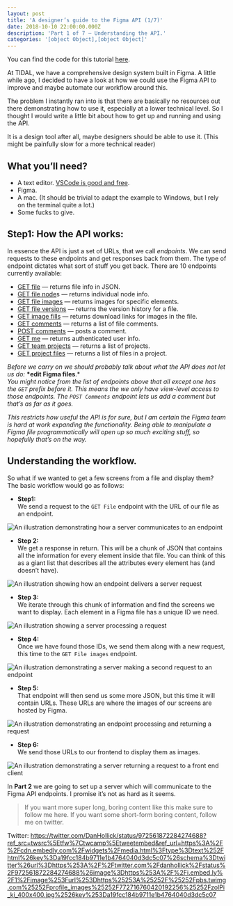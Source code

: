 ```yaml
---
layout: post
title: 'A designer’s guide to the Figma API (1/7)'
date: 2018-10-10 22:00:00.000Z
description: 'Part 1 of 7 — Understanding the API.'
categories: '[object Object],[object Object]'
---
```


You can find the code for this tutorial [here](https://github.com/danhollick/FigmaAPIThing).

At TIDAL, we have a comprehensive design system built in Figma. A little while ago, I decided to have a look at how we could use the Figma API to improve and maybe automate our workflow around this.

The problem I instantly ran into is that there are basically no resources out there demonstrating how to use it, especially at a lower technical level. So I thought I would write a little bit about how to get up and running and using the API.

It is a design tool after all, maybe designers should be able to use it. (This might be painfully slow for a more technical reader)

## What you’ll need?

- A text editor. [VSCode is good and free](https://code.visualstudio.com/).
- Figma.
- A mac. (It should be trivial to adapt the example to Windows, but I rely on the terminal quite a lot.)
- Some fucks to give.

##

##

## Step1: How the API works:

In essence the API is just a set of URLs, that we call _endpoints_. We can send requests to these endpoints and get responses back from them. The type of endpoint dictates what sort of stuff you get back. There are 10 endpoints currently available:

- [GET file](https://www.figma.com/developers/docs#files-endpoint) — returns file info in JSON.
- [GET file node](https://www.figma.com/developers/docs#nodes-endpoint)s — returns individual node info.
- [GET file images](https://www.figma.com/developers/docs#images-endpoint) — returns images for specific elements.
- [GET file versions](https://www.figma.com/developers/docs#get-file-versions-endpoint) — returns the version history for a file.
- [GET image fills](https://www.figma.com/developers/docs#get-image-fills-endpoint) — returns download links for images in the file.
- [GET comments](https://www.figma.com/developers/docs#get-comments-endpoint) — returns a list of file comments.
- [POST comments](https://www.figma.com/developers/docs#post-comments-endpoint) — posts a comment.
- [GET me](https://www.figma.com/developers/docs#get-me-endpoint) — returns authenticated user info.
- [GET team projects](https://www.figma.com/developers/docs#get-team-projects-endpoint) — returns a list of projects.
- [GET project files](https://www.figma.com/developers/docs#get-project-files-endpoint) — returns a list of files in a project.

*Before we carry on we should probably talk about what the API does not let us do:* **\*edit Figma files**.\*  
*You might notice from the list of endpoints above that all except one has the* *`GET`* *prefix before it. This means the we only have view-level access to those endpoints. The* *`POST Comments`* *endpoint lets us add a comment but that’s as far as it goes.*

_This restricts how useful the API is for sure, but I am certain the Figma team is hard at work expanding the functionality. Being able to manipulate a Figma file programmatically will open up so much exciting stuff, so hopefully that’s on the way._

## Understanding the workflow.

So what if we wanted to get a few screens from a file and display them? The basic workflow would go as follows:

- **Step1:**  
  We send a request to the `GET File` endpoint with the URL of our file as an endpoint.

![An illustration demonstrating how a server communicates to an endpoint](https://cdn.sanity.io/images/h2w4qpx8/production/d1a1cae1ad398e9e0a1dffb1df820f74fb093599-700x236.png)

- **Step 2:**  
  We get a response in return. This will be a chunk of JSON that contains all the information for every element inside that file. You can think of this as a giant list that describes all the attributes every element has (and doesn’t have).

![An illustration showing how an endpoint delivers a server request](https://cdn.sanity.io/images/h2w4qpx8/production/45feb6115d19d9543bc4c9ecf47bf0eb1e4c58db-700x236.png)

- **Step 3:**  
  We iterate through this chunk of information and find the screens we want to display. Each element in a Figma file has a unique ID we need.

![An illustration showing a server processing a request](https://cdn.sanity.io/images/h2w4qpx8/production/098c5c074d24db5f26788a02e7b13dfc2c177d14-700x236.png)

- **Step 4:**  
  Once we have found those IDs, we send them along with a new request, this time to the `GET File images` endpoint.

![An illustration demonstrating a server making a second request to an endpoint](https://cdn.sanity.io/images/h2w4qpx8/production/f49ab368054f7071997b861ed874c160ee243148-700x236.png)

- **Step 5:**  
  That endpoint will then send us some more JSON, but this time it will contain URLs. These URLs are where the images of our screens are hosted by Figma.

![An illustration demonstrating an endpoint processing and returning a request](https://cdn.sanity.io/images/h2w4qpx8/production/a9b6d58a83ec13fabfc65b24a6abce7d3640dcde-700x236.png)

- **Step 6:**  
  We send those URLs to our frontend to display them as images.

![An illustration demonstrating a server returning a request to a front end client](https://cdn.sanity.io/images/h2w4qpx8/production/0cb02e57a91452f129b9b54420b71e96bf4b5ae5-700x236.png)

In **Part 2** we are going to set up a server which will communicate to the Figma API endpoints. I promise it’s not as hard as it seems.

> If you want more super long, boring content like this make sure to follow me here. If you want some short-form boring content, follow me on twitter.

Twitter: https://twitter.com/DanHollick/status/972561872284274688?ref_src=twsrc%5Etfw%7Ctwcamp%5Etweetembed&ref_url=https%3A%2F%2Fcdn.embedly.com%2Fwidgets%2Fmedia.html%3Ftype%3Dtext%252Fhtml%26key%3Da19fcc184b9711e1b4764040d3dc5c07%26schema%3Dtwitter%26url%3Dhttps%253A%2F%2Ftwitter.com%2Fdanhollick%2Fstatus%2F972561872284274688%26image%3Dhttps%253A%2F%2Fi.embed.ly%2F1%2Fimage%253Furl%253Dhttps%25253A%25252F%25252Fpbs.twimg.com%25252Fprofile_images%25252F772716760420192256%25252FzolPi_ki_400x400.jpg%2526key%253Da19fcc184b9711e1b4764040d3dc5c07
